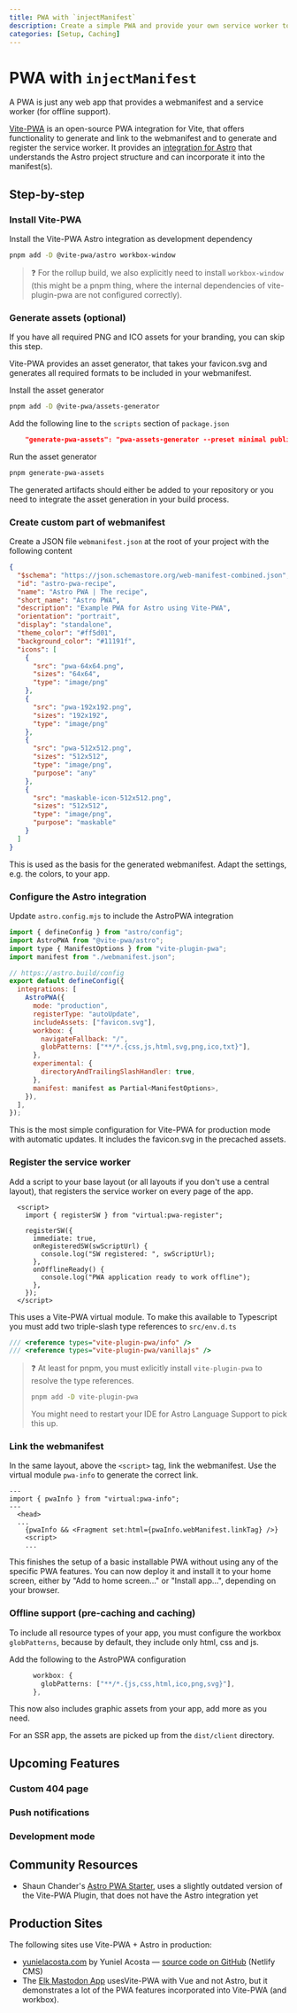 ```yaml
---
title: PWA with `injectManifest`
description: Create a simple PWA and provide your own service worker to gain more control over the behavior.
categories: [Setup, Caching]
---
```


# PWA with `injectManifest`

A PWA is just any web app that provides a webmanifest and a service worker (for offline support).

[Vite-PWA](https://vite-pwa-org.netlify.app/) is an open-source PWA integration for Vite, that offers functionality to generate and link to the webmanifest and to generate and register the service worker. It provides an [integration for Astro](https://vite-pwa-org.netlify.app/frameworks/astro.html) that understands the Astro project structure and can incorporate it into the manifest(s).

## Step-by-step

### Install Vite-PWA

Install the Vite-PWA Astro integration as development dependency

```bash
pnpm add -D @vite-pwa/astro workbox-window
```

> ❓ For the rollup build, we also explicitly need to install `workbox-window` (this might be a pnpm thing, where the internal dependencies of vite-plugin-pwa are not configured correctly).

### Generate assets (optional)

If you have all required PNG and ICO assets for your branding, you can skip this step.

Vite-PWA provides an asset generator, that takes your favicon.svg and generates all required formats to be included in your webmanifest.

Install the asset generator

```bash
pnpm add -D @vite-pwa/assets-generator
```

Add the following line to the `scripts` section of `package.json`

```json
    "generate-pwa-assets": "pwa-assets-generator --preset minimal public/favicon.svg",
```

Run the asset generator

```bash
pnpm generate-pwa-assets
```

The generated artifacts should either be added to your repository or you need to integrate the asset generation in your build process.

### Create custom part of webmanifest

Create a JSON file `webmanifest.json` at the root of your project with the following content

```json
{
  "$schema": "https://json.schemastore.org/web-manifest-combined.json",
  "id": "astro-pwa-recipe",
  "name": "Astro PWA | The recipe",
  "short_name": "Astro PWA",
  "description": "Example PWA for Astro using Vite-PWA",
  "orientation": "portrait",
  "display": "standalone",
  "theme_color": "#ff5d01",
  "background_color": "#11191f",
  "icons": [
    {
      "src": "pwa-64x64.png",
      "sizes": "64x64",
      "type": "image/png"
    },
    {
      "src": "pwa-192x192.png",
      "sizes": "192x192",
      "type": "image/png"
    },
    {
      "src": "pwa-512x512.png",
      "sizes": "512x512",
      "type": "image/png",
      "purpose": "any"
    },
    {
      "src": "maskable-icon-512x512.png",
      "sizes": "512x512",
      "type": "image/png",
      "purpose": "maskable"
    }
  ]
}
```

This is used as the basis for the generated webmanifest. Adapt the settings, e.g. the colors, to your app.

### Configure the Astro integration

Update `astro.config.mjs` to include the AstroPWA integration

```js
import { defineConfig } from "astro/config";
import AstroPWA from "@vite-pwa/astro";
import type { ManifestOptions } from "vite-plugin-pwa";
import manifest from "./webmanifest.json";

// https://astro.build/config
export default defineConfig({
  integrations: [
    AstroPWA({
      mode: "production",
      registerType: "autoUpdate",
      includeAssets: ["favicon.svg"],
      workbox: {
        navigateFallback: "/",
        globPatterns: ["**/*.{css,js,html,svg,png,ico,txt}"],
      },
      experimental: {
        directoryAndTrailingSlashHandler: true,
      },
      manifest: manifest as Partial<ManifestOptions>,
    }),
  ],
});
```

This is the most simple configuration for Vite-PWA for production mode with automatic updates. It includes the favicon.svg in the precached assets.

### Register the service worker

Add a script to your base layout (or all layouts if you don't use a central layout), that registers the service worker on every page of the app.

```astro
  <script>
    import { registerSW } from "virtual:pwa-register";

    registerSW({
      immediate: true,
      onRegisteredSW(swScriptUrl) {
        console.log("SW registered: ", swScriptUrl);
      },
      onOfflineReady() {
        console.log("PWA application ready to work offline");
      },
    });
  </script>
```

This uses a Vite-PWA virtual module. To make this available to Typescript you must add two triple-slash type references to `src/env.d.ts`

```ts
/// <reference types="vite-plugin-pwa/info" />
/// <reference types="vite-plugin-pwa/vanillajs" />
```

> ❓ At least for pnpm, you must exlicitly install `vite-plugin-pwa` to resolve the type references.
>
> ```bash
> pnpm add -D vite-plugin-pwa
> ```
>
> You might need to restart your IDE for Astro Language Support to pick this up.

### Link the webmanifest

In the same layout, above the `<script>` tag, link the webmanifest. Use the virtual module `pwa-info` to generate the correct link.

```astro
---
import { pwaInfo } from "virtual:pwa-info";
---
  <head>
  ...
    {pwaInfo && <Fragment set:html={pwaInfo.webManifest.linkTag} />}
    <script>
    ...
```

This finishes the setup of a basic installable PWA without using any of the specific PWA features. You can now deploy it and install it to your home screen, either by "Add to home screen..." or "Install app...", depending on your browser.

### Offline support (pre-caching and caching)

To include all resource types of your app, you must configure the workbox `globPatterns`, because by default, they include only html, css and js.

Add the following to the AstroPWA configuration

```ts
      workbox: {
        globPatterns: ["**/*.{js,css,html,ico,png,svg}"],
      },
```

This now also includes graphic assets from your app, add more as you need.

For an SSR app, the assets are picked up from the `dist/client` directory.

## Upcoming Features

### Custom 404 page

### Push notifications

### Development mode

## Community Resources

- Shaun Chander's [Astro PWA Starter](https://github.com/shaunchander/astro-pwa-starter/tree/master), uses a slightly outdated version of the Vite-PWA Plugin, that does not have the Astro integration yet

## Production Sites

The following sites use Vite-PWA + Astro in production:

- [yunielacosta.com](https://www.yunielacosta.com/) by Yuniel Acosta — [source code on GitHub](https://github.com/yacosta738/yacosta738.github.io) (Netlify CMS)
- The [Elk Mastodon App](https://docs.elk.zone/pwa) usesVite-PWA with Vue and not Astro, but it demonstrates a lot of the PWA features incorporated into Vite-PWA (and workbox).
